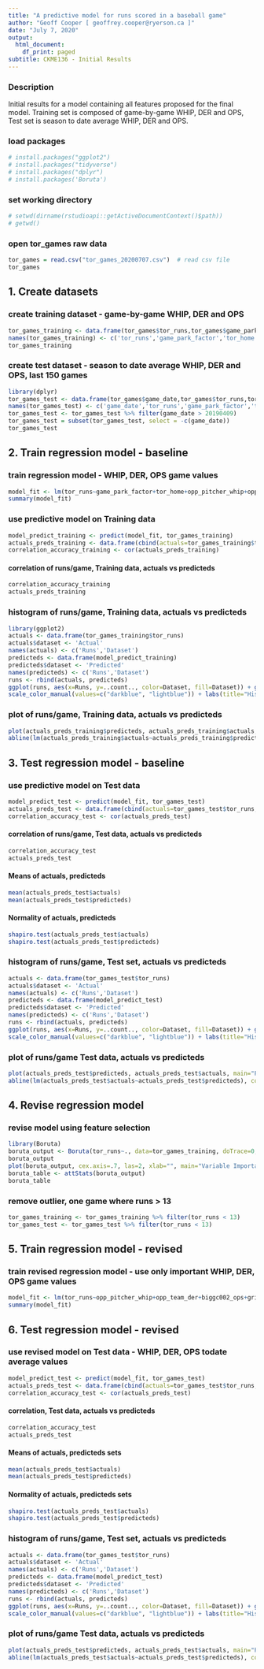 ```yaml
---
title: "A predictive model for runs scored in a baseball game"
author: "Geoff Cooper [ geoffrey.cooper@ryerson.ca ]"
date: "July 7, 2020"
output:
  html_document:
    df_print: paged
subtitle: CKME136 - Initial Results
---
```

### Description
Initial results for a model containing all features proposed for the final model.
Training set is composed of game-by-game WHIP, DER and OPS, Test set is season to date average WHIP, DER and OPS.

### load packages
```r
# install.packages("ggplot2")
# install.packages("tidyverse")
# install.packages("dplyr")
# install.packages('Boruta')
```

### set working directory
```r
# setwd(dirname(rstudioapi::getActiveDocumentContext()$path))
# getwd() 
```

### open tor_games raw data
```r
tor_games = read.csv("tor_games_20200707.csv")  # read csv file 
tor_games
```

## 1. Create datasets

### create training dataset - game-by-game WHIP, DER and OPS
```r
tor_games_training <- data.frame(tor_games$tor_runs,tor_games$game_park_factor,tor_games$tor_home,tor_games$opp_pitcher_whip_game,tor_games$opp_team_der_game,tor_games$drurb001_ops_game,tor_games$bichb001_ops_game,tor_games$biggc002_ops_game,tor_games$davij007_ops_game,tor_games$fishd001_ops_game,tor_games$galvf001_ops_game,tor_games$gricr001_ops_game,tor_games$guerv002_ops_game,tor_games$hernt002_ops_game,tor_games$gurrl001_ops_game,tor_games$jansd001_ops_game,tor_games$maill001_ops_game,tor_games$mcgur002_ops_game,tor_games$mckib001_ops_game,tor_games$pillk001_ops_game,tor_games$smoaj001_ops_game,tor_games$sogae001_ops_game,tor_games$tellr001_ops_game)
names(tor_games_training) <- c('tor_runs','game_park_factor','tor_home','opp_pitcher_whip','opp_team_der','drurb001_ops','bichb001_ops','biggc002_ops','davij007_ops','fishd001_ops','galvf001_ops','gricr001_ops','guerv002_ops','hernt002_ops','gurrl001_ops','jansd001_ops','maill001_ops','mcgur002_ops','mckib001_ops','pillk001_ops','smoaj001_ops','sogae001_ops','tellr001_ops')
tor_games_training
```

### create test dataset - season to date average WHIP, DER and OPS, last 150 games
```r
library(dplyr)
tor_games_test <- data.frame(tor_games$game_date,tor_games$tor_runs,tor_games$game_park_factor,tor_games$tor_home,tor_games$opp_pitcher_whip_todate,tor_games$opp_team_der_todate,tor_games$drurb001_ops_todate,tor_games$bichb001_ops_todate,tor_games$biggc002_ops_todate,tor_games$davij007_ops_todate,tor_games$fishd001_ops_todate,tor_games$galvf001_ops_todate,tor_games$gricr001_ops_todate,tor_games$guerv002_ops_todate,tor_games$hernt002_ops_todate,tor_games$gurrl001_ops_todate,tor_games$jansd001_ops_todate,tor_games$maill001_ops_todate,tor_games$mcgur002_ops_todate,tor_games$mckib001_ops_todate,tor_games$pillk001_ops_todate,tor_games$smoaj001_ops_todate,tor_games$sogae001_ops_todate,tor_games$tellr001_ops_todate)
names(tor_games_test) <- c('game_date','tor_runs','game_park_factor','tor_home','opp_pitcher_whip','opp_team_der','drurb001_ops','bichb001_ops','biggc002_ops','davij007_ops','fishd001_ops','galvf001_ops','gricr001_ops','guerv002_ops','hernt002_ops','gurrl001_ops','jansd001_ops','maill001_ops','mcgur002_ops','mckib001_ops','pillk001_ops','smoaj001_ops','sogae001_ops','tellr001_ops')
tor_games_test <- tor_games_test %>% filter(game_date > 20190409)
tor_games_test = subset(tor_games_test, select = -c(game_date))
tor_games_test
```

## 2. Train regression model - baseline

### train regression model - WHIP, DER, OPS game values
```r
model_fit <- lm(tor_runs~game_park_factor+tor_home+opp_pitcher_whip+opp_team_der+drurb001_ops+bichb001_ops+biggc002_ops+davij007_ops+fishd001_ops+galvf001_ops+gricr001_ops+guerv002_ops+hernt002_ops+gurrl001_ops+jansd001_ops+maill001_ops+mcgur002_ops+mckib001_ops+pillk001_ops+smoaj001_ops+sogae001_ops+tellr001_ops, tor_games_training)
summary(model_fit)
```

### use predictive model on Training data
```r
model_predict_training <- predict(model_fit, tor_games_training)
actuals_preds_training <- data.frame(cbind(actuals=tor_games_training$tor_runs, predicteds=model_predict_training))
correlation_accuracy_training <- cor(actuals_preds_training)
```
#### correlation of runs/game, Training data, actuals vs predicteds
```r
correlation_accuracy_training
actuals_preds_training
```

### histogram of runs/game, Training data, actuals vs predicteds
```r
library(ggplot2)
actuals <- data.frame(tor_games_training$tor_runs)
actuals$dataset <- 'Actual'
names(actuals) <- c('Runs','Dataset')
predicteds <- data.frame(model_predict_training)
predicteds$dataset <- 'Predicted'
names(predicteds) <- c('Runs','Dataset')
runs <- rbind(actuals, predicteds)
ggplot(runs, aes(x=Runs, y=..count.., color=Dataset, fill=Dataset)) + geom_histogram(binwidth=1, alpha=0.5, position="dodge") + geom_density(alpha=0) + scale_fill_manual(values=c("darkblue", "lightblue")) + 
scale_color_manual(values=c("darkblue", "lightblue")) + labs(title="Histogram of Runs/Game by Toronto Blue Jays (2019 Season)\nActuals vs Training Set",x="Runs", y="Games") + theme_classic()
```

### plot of runs/game, Training data, actuals vs predicteds
```r
plot(actuals_preds_training$predicteds, actuals_preds_training$actuals, main="Plot of runs/game - Training data", xlab="Predicted", ylab="Actual")
abline(lm(actuals_preds_training$actuals~actuals_preds_training$predicteds), col="red")
```

## 3. Test regression model - baseline

### use predictive model on Test data
```r
model_predict_test <- predict(model_fit, tor_games_test)
actuals_preds_test <- data.frame(cbind(actuals=tor_games_test$tor_runs, predicteds=model_predict_test))
correlation_accuracy_test <- cor(actuals_preds_test)
```
#### correlation of runs/game, Test data, actuals vs predicteds
```r
correlation_accuracy_test
actuals_preds_test
```
#### Means of actuals, predicteds
```r
mean(actuals_preds_test$actuals)
mean(actuals_preds_test$predicteds)
```
#### Normality of actuals, predicteds
```r
shapiro.test(actuals_preds_test$actuals)
shapiro.test(actuals_preds_test$predicteds)
```

### histogram of runs/game, Test set, actuals vs predicteds
```r
actuals <- data.frame(tor_games_test$tor_runs)
actuals$dataset <- 'Actual'
names(actuals) <- c('Runs','Dataset')
predicteds <- data.frame(model_predict_test)
predicteds$dataset <- 'Predicted'
names(predicteds) <- c('Runs','Dataset')
runs <- rbind(actuals, predicteds)
ggplot(runs, aes(x=Runs, y=..count.., color=Dataset, fill=Dataset)) + geom_histogram(binwidth=1, alpha=0.5, position="dodge") + geom_density(alpha=0) + scale_fill_manual(values=c("darkblue", "lightblue")) + 
scale_color_manual(values=c("darkblue", "lightblue")) + labs(title="Histogram of Runs/Game by Toronto Blue Jays (2019 Season)\nActuals vs Test Set - baseline model",x="Runs", y="Games") + theme_classic()
```

### plot of runs/game Test data, actuals vs predicteds
```r
plot(actuals_preds_test$predicteds, actuals_preds_test$actuals, main="Plot of runs/game - Test data - baseline model", xlab="Predicted", ylab="Actual")
abline(lm(actuals_preds_test$actuals~actuals_preds_test$predicteds), col="red")
```

## 4. Revise regression model

### revise model using feature selection
```r
library(Boruta)
boruta_output <- Boruta(tor_runs~., data=tor_games_training, doTrace=0, maxRuns=500)
boruta_output
plot(boruta_output, cex.axis=.7, las=2, xlab="", main="Variable Importance")
boruta_table <- attStats(boruta_output)
boruta_table
```

### remove outlier, one game where runs > 13
```r
tor_games_training <- tor_games_training %>% filter(tor_runs < 13)
tor_games_test <- tor_games_test %>% filter(tor_runs < 13)
```

## 5. Train regression model - revised

### train revised regression model - use only important WHIP, DER, OPS game values
```r
model_fit <- lm(tor_runs~opp_pitcher_whip+opp_team_der+biggc002_ops+gricr001_ops+guerv002_ops+hernt002_ops+gurrl001_ops+jansd001_ops, tor_games_training)
summary(model_fit)
```

## 6. Test regression model - revised

### use revised model on Test data - WHIP, DER, OPS todate average values
```r
model_predict_test <- predict(model_fit, tor_games_test)
actuals_preds_test <- data.frame(cbind(actuals=tor_games_test$tor_runs, predicteds=model_predict_test))
correlation_accuracy_test <- cor(actuals_preds_test)
```
#### correlation, Test data, actuals vs predicteds
```r
correlation_accuracy_test
actuals_preds_test
```

#### Means of actuals, predicteds sets
```r
mean(actuals_preds_test$actuals)
mean(actuals_preds_test$predicteds)
```
#### Normality of actuals, predicteds sets
```r
shapiro.test(actuals_preds_test$actuals)
shapiro.test(actuals_preds_test$predicteds)
```
### histogram of runs/game, Test set, actuals vs predicteds
```r
actuals <- data.frame(tor_games_test$tor_runs)
actuals$dataset <- 'Actual'
names(actuals) <- c('Runs','Dataset')
predicteds <- data.frame(model_predict_test)
predicteds$dataset <- 'Predicted'
names(predicteds) <- c('Runs','Dataset')
runs <- rbind(actuals, predicteds)
ggplot(runs, aes(x=Runs, y=..count.., color=Dataset, fill=Dataset)) + geom_histogram(binwidth=1, alpha=0.5, position="dodge") + geom_density(alpha=0) + scale_fill_manual(values=c("darkblue", "lightblue")) + 
scale_color_manual(values=c("darkblue", "lightblue")) + labs(title="Histogram of Runs/Game by Toronto Blue Jays (2019 Season)\nActuals vs Test Set - revised model",x="Runs", y="Games") + theme_classic()
```

### plot of runs/game Test data, actuals vs predicteds
```r
plot(actuals_preds_test$predicteds, actuals_preds_test$actuals, main="Plot of runs/game - Test data - revised model", xlab="Predicted", ylab="Actual")
abline(lm(actuals_preds_test$actuals~actuals_preds_test$predicteds), col="red")
```